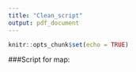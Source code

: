 ```yaml
---
title: "Clean_script"
output: pdf_document
---
```


```r
knitr::opts_chunk$set(echo = TRUE)
```

###Script for map:
```r

```

